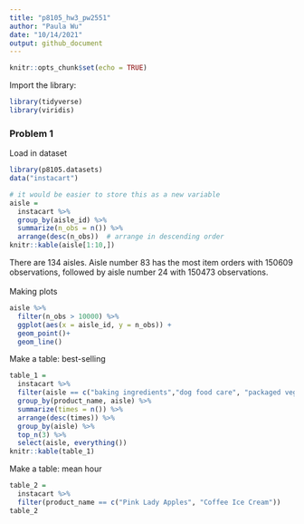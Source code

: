 ```yaml
---
title: "p8105_hw3_pw2551"
author: "Paula Wu"
date: "10/14/2021"
output: github_document
---
```


```r
knitr::opts_chunk$set(echo = TRUE)
```

Import the library:
```r
library(tidyverse)
library(viridis)
```

### Problem 1
Load in dataset
```r
library(p8105.datasets)
data("instacart")
```
```r
# it would be easier to store this as a new variable
aisle = 
  instacart %>% 
  group_by(aisle_id) %>% 
  summarize(n_obs = n()) %>% 
  arrange(desc(n_obs))  # arrange in descending order
knitr::kable(aisle[1:10,])
```
There are 134 aisles. Aisle number 83 has the most item orders with 150609 observations, followed by aisle number 24 with 150473 observations. <br>
<br> Making plots
```r
aisle %>% 
  filter(n_obs > 10000) %>% 
  ggplot(aes(x = aisle_id, y = n_obs)) +
  geom_point()+
  geom_line()
```
Make a table: best-selling
```r
table_1 = 
  instacart %>% 
  filter(aisle == c("baking ingredients","dog food care", "packaged vegetables fruits")) %>% 
  group_by(product_name, aisle) %>% 
  summarize(times = n()) %>% 
  arrange(desc(times)) %>% 
  group_by(aisle) %>% 
  top_n(3) %>% 
  select(aisle, everything())
knitr::kable(table_1)
```

Make a table: mean hour
```r
table_2 = 
  instacart %>% 
  filter(product_name == c("Pink Lady Apples", "Coffee Ice Cream"))
table_2
```




